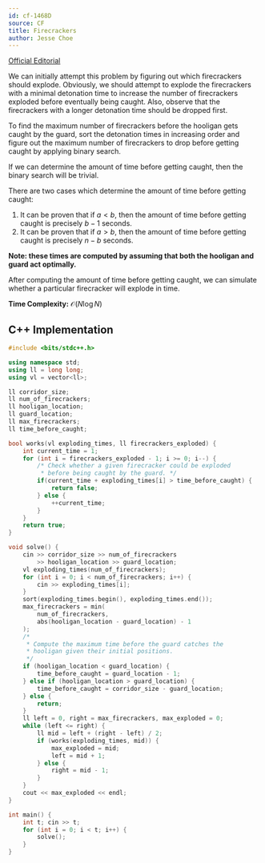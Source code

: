 ```yaml
---
id: cf-1468D
source: CF
title: Firecrackers
author: Jesse Choe
---
```


[Official Editorial](https://codeforces.com/blog/entry/85951)

We can initially attempt this problem by figuring out which firecrackers should explode. Obviously, we should attempt to explode the firecrackers with a minimal
detonation time to increase the number of firecrackers exploded before eventually being caught. Also, observe that the firecrackers with a longer detonation 
time should be dropped first.

To find the maximum number of firecrackers before the hooligan gets caught by the guard, sort the detonation times in increasing order and figure out the
maximum number of firecrackers to drop before getting caught by applying binary search.

If we can determine the amount of time before getting caught, then the binary search will be trivial.

There are two cases which determine the amount of time before getting caught:

1. It can be proven that if $a < b$, then the amount of time before getting caught is precisely $b - 1$ seconds.
2. It can be proven that if $a > b$, then the amount of time before getting caught is precisely $n - b$ seconds.

**Note: these times are computed by assuming that both the hooligan and guard act optimally.**

After computing the amount of time before getting caught, we can simulate whether a particular firecracker will explode in time.

**Time Complexity:** $\mathcal{O}(N\log N)$

<LanguageSection>

<CPPSection>

## C++ Implementation

```cpp
#include <bits/stdc++.h>

using namespace std;
using ll = long long;
using vl = vector<ll>;

ll corridor_size;
ll num_of_firecrackers;
ll hooligan_location; 
ll guard_location; 
ll max_firecrackers;
ll time_before_caught;

bool works(vl exploding_times, ll firecrackers_exploded) {
	int current_time = 1;
	for (int i = firecrackers_exploded - 1; i >= 0; i--) {
		/* Check whether a given firecracker could be exploded 
		 * before being caught by the guard. */
		if(current_time + exploding_times[i] > time_before_caught) {
			return false;
		} else {
			++current_time;
		}
	}
	return true;
}

void solve() {
	cin >> corridor_size >> num_of_firecrackers
		>> hooligan_location >> guard_location;
	vl exploding_times(num_of_firecrackers);
	for (int i = 0; i < num_of_firecrackers; i++) {
		cin >> exploding_times[i];
	}
	sort(exploding_times.begin(), exploding_times.end());
	max_firecrackers = min(
		num_of_firecrackers,
		abs(hooligan_location - guard_location) - 1
	);
	/* 
	 * Compute the maximum time before the guard catches the
	 * hooligan given their initial positions.
	 */
	if (hooligan_location < guard_location) {
		time_before_caught = guard_location - 1;
	} else if (hooligan_location > guard_location) {
		time_before_caught = corridor_size - guard_location;
	} else {
		return;
	}
	ll left = 0, right = max_firecrackers, max_exploded = 0;
	while (left <= right) {
		ll mid = left + (right - left) / 2;
		if (works(exploding_times, mid)) {
			max_exploded = mid;
			left = mid + 1;
		} else {
			right = mid - 1;
		}
	}
	cout << max_exploded << endl;
}

int main() {
	int t; cin >> t;
	for (int i = 0; i < t; i++) {
		solve();
	}
}
```

</CPPSection>

</LanguageSection>
